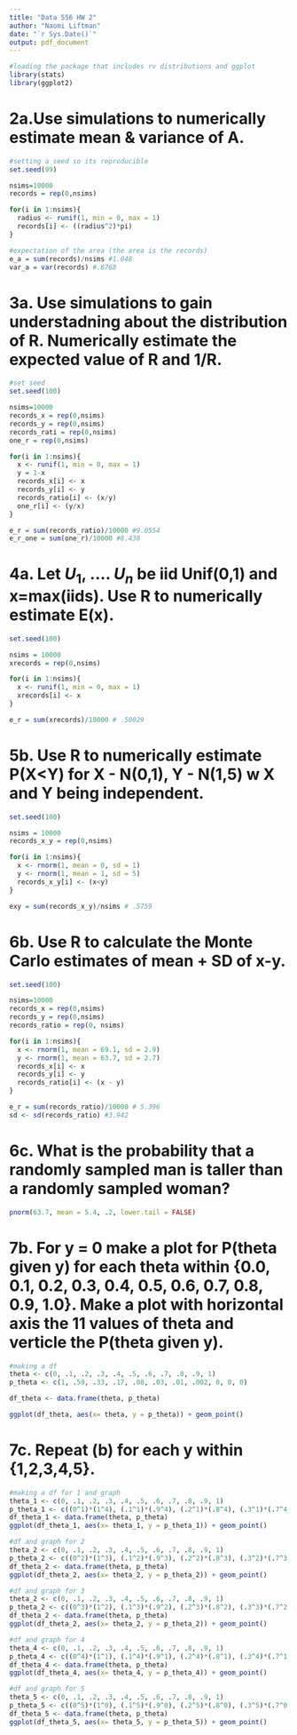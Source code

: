 ```yaml
---
title: "Data 556 HW 2"
author: "Naomi Liftman"
date: "`r Sys.Date()`"
output: pdf_document
---
```


```r
#loading the package that includes rv distributions and ggplot
library(stats)
library(ggplot2)
```
# 2a.Use simulations to numerically estimate mean & variance of A. 
```r
#setting a seed so its reproducible
set.seed(99)

nsims=10000
records = rep(0,nsims)

for(i in 1:nsims){
  radius <- runif(1, min = 0, max = 1)
  records[i] <- ((radius^2)*pi)
}

#expectation of the area (the area is the records)
e_a = sum(records)/nsims #1.048
var_a = var(records) #.8768
```

# 3a. Use simulations to gain understadning about the distribution of R. Numerically estimate the expected value of R and 1/R. 
```r
#set seed
set.seed(100)

nsims=10000
records_x = rep(0,nsims)
records_y = rep(0,nsims)
records_rati = rep(0,nsims)
one_r = rep(0,nsims)

for(i in 1:nsims){
  x <- runif(1, min = 0, max = 1)
  y = 1-x
  records_x[i] <- x
  records_y[i] <- y
  records_ratio[i] <- (x/y)
  one_r[i] <- (y/x)
}

e_r = sum(records_ratio)/10000 #9.0554
e_r_one = sum(one_r)/10000 #8.438

```

# 4a. Let $U_1$, .... $U_n$ be iid Unif(0,1) and x=max(iids). Use R to numerically estimate E(x). 
```r
set.seed(100)

nsims = 10000
xrecords = rep(0,nsims)

for(i in 1:nsims){
  x <- runif(1, min = 0, max = 1)
  xrecords[i] <- x 
}

e_r = sum(xrecords)/10000 # .50029
```

# 5b. Use R to numerically estimate P(X<Y) for X - N(0,1), Y - N(1,5) w X and Y being independent. 
```r
set.seed(100)

nsims = 10000
records_x_y = rep(0,nsims)

for(i in 1:nsims){
  x <- rnorm(1, mean = 0, sd = 1)
  y <- rnorm(1, mean = 1, sd = 5)
  records_x_y[i] <- (x<y)
}

exy = sum(records_x_y)/nsims # .5759

```


# 6b. Use R to calculate the Monte Carlo estimates of mean + SD of x-y.
```r
set.seed(100)

nsims=10000
records_x = rep(0,nsims)
records_y = rep(0,nsims)
records_ratio = rep(0, nsims)

for(i in 1:nsims){
  x <- rnorm(1, mean = 69.1, sd = 2.9)
  y <- rnorm(1, mean = 63.7, sd = 2.7)
  records_x[i] <- x
  records_y[i] <- y
  records_ratio[i] <- (x - y)
}

e_r = sum(records_ratio)/10000 # 5.396
sd <- sd(records_ratio) #3.942
```

# 6c. What is the probability that a randomly sampled man is taller than a randomly sampled woman?
```r
pnorm(63.7, mean = 5.4, .2, lower.tail = FALSE)
```

# 7b. For y = 0 make a plot for P(theta given y) for each theta within {0.0, 0.1, 0.2, 0.3, 0.4, 0.5, 0.6, 0.7, 0.8, 0.9, 1.0}. Make a plot with horizontal axis the 11 values of theta and verticle the P(theta given y).

```r
#making a df 
theta <- c(0, .1, .2, .3, .4, .5, .6, .7, .8, .9, 1)
p_theta <- c(1, .59, .33, .17, .08, .03, .01, .002, 0, 0, 0)

df_theta <- data.frame(theta, p_theta)

ggplot(df_theta, aes(x= theta, y = p_theta)) + geom_point()

```

# 7c. Repeat (b) for each y within {1,2,3,4,5}. 

```r
#making a df for 1 and graph
theta_1 <- c(0, .1, .2, .3, .4, .5, .6, .7, .8, .9, 1)
p_theta_1 <- c((0^1)*(1^4), (.1^1)*(.9^4), (.2^1)*(.8^4), (.3^1)*(.7^4), (.4^1)*(.6^4), (.5^1)*(.5^4), (.6^1)*(.4^4), (.7^1)*(.3^4), (.8^1)*(.2^4), (.9^1)*(.1^4), (1^1)*(0^4))
df_theta_1 <- data.frame(theta, p_theta)
ggplot(df_theta_1, aes(x= theta_1, y = p_theta_1)) + geom_point()

#df and graph for 2
theta_2 <- c(0, .1, .2, .3, .4, .5, .6, .7, .8, .9, 1)
p_theta_2 <- c((0^2)*(1^3), (.1^2)*(.9^3), (.2^2)*(.8^3), (.3^2)*(.7^3), (.4^2)*(.6^3), (.5^2)*(.5^3), (.6^2)*(.4^3), (.7^2)*(.3^3), (.8^2)*(.2^3), (.9^2)*(.1^3), (1^2)*(0^3))
df_theta_2 <- data.frame(theta, p_theta)
ggplot(df_theta_2, aes(x= theta_2, y = p_theta_2)) + geom_point()

#df and graph for 3
theta_2 <- c(0, .1, .2, .3, .4, .5, .6, .7, .8, .9, 1)
p_theta_2 <- c((0^3)*(1^2), (.1^3)*(.9^2), (.2^3)*(.8^2), (.3^3)*(.7^2), (.4^3)*(.6^2), (.5^3)*(.5^2), (.6^3)*(.4^2), (.7^3)*(.3^2), (.8^3)*(.2^2), (.9^3)*(.1^2), (1^3)*(0^2))
df_theta_2 <- data.frame(theta, p_theta)
ggplot(df_theta_2, aes(x= theta_2, y = p_theta_2)) + geom_point()

#df and graph for 4
theta_4 <- c(0, .1, .2, .3, .4, .5, .6, .7, .8, .9, 1)
p_theta_4 <- c((0^4)*(1^1), (.1^4)*(.9^1), (.2^4)*(.8^1), (.3^4)*(.7^1), (.4^4)*(.6^1), (.5^4)*(.5^1), (.6^4)*(.4^1), (.7^4)*(.3^1), (.8^4)*(.2^1), (.9^4)*(.1^1), (1^4)*(0^1))
df_theta_4 <- data.frame(theta, p_theta)
ggplot(df_theta_4, aes(x= theta_4, y = p_theta_4)) + geom_point()

#df and graph for 5
theta_5 <- c(0, .1, .2, .3, .4, .5, .6, .7, .8, .9, 1)
p_theta_5 <- c((0^5)*(1^0), (.1^5)*(.9^0), (.2^5)*(.8^0), (.3^5)*(.7^0), (.4^5)*(.6^0), (.5^5)*(.5^0), (.6^5)*(.4^0), (.7^5)*(.3^0), (.8^5)*(.2^0), (.9^5)*(.1^0), (1^5)*(0^0))
df_theta_5 <- data.frame(theta, p_theta)
ggplot(df_theta_5, aes(x= theta_5, y = p_theta_5)) + geom_point()
```





